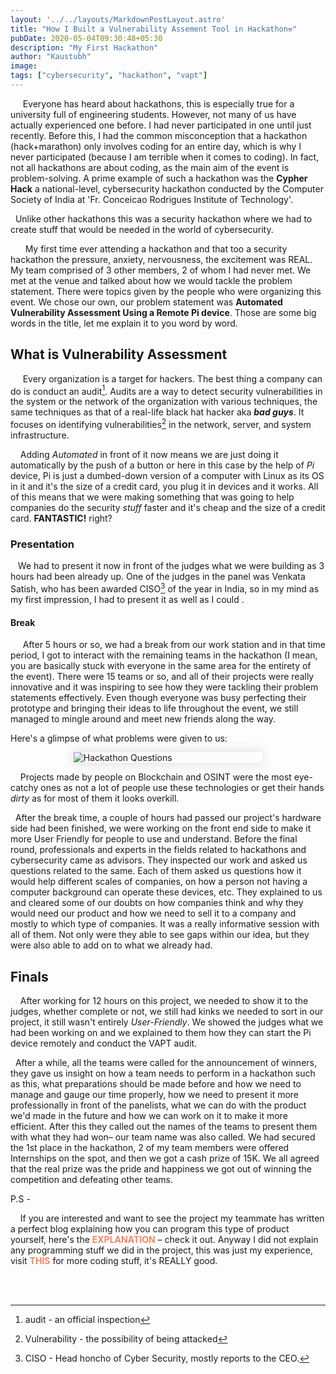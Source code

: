 ```yaml
---
layout: '../../layouts/MarkdownPostLayout.astro'
title: "How I Built a Vulnerability Assement Tool in Hackathon⚒️"
pubDate: 2020-05-04T09:30:48+05:30
description: "My First Hackathon"
author: "Kaustubh"
image:
tags: ["cybersecurity", "hackathon", "vapt"]
---
```


 &nbsp;&nbsp;&nbsp;&nbsp; Everyone has heard about hackathons, this is especially true for a university full of engineering students. However, not many of us have actually experienced one before. I had never participated in one until just recently. Before this, I had the common misconception that a hackathon (hack+marathon) only involves coding for an entire day, which is why I never participated (because I am terrible when it comes to coding). In fact, not all hackathons are about coding, as the main aim of the event is problem-solving. A prime example of such a hackathon was the **Cypher Hack** a national-level, cybersecurity hackathon conducted by the Computer Society of India at 'Fr. Conceicao Rodrigues Institute of Technology'. 

  &nbsp;&nbsp;Unlike other hackathons this was a security hackathon where we had to create stuff that would be needed in the world of cybersecurity.

 &nbsp;&nbsp;&nbsp;&nbsp;&nbsp; My first time ever attending a hackathon and that too a security hackathon the pressure, anxiety, nervousness, the excitement was REAL. My team comprised of 3 other members, 2 of whom I had never met. We met at the venue and talked about how we would tackle the problem statement.
 There were topics given by the people who were organizing this event. We chose our own, our problem statement was **Automated Vulnerability Assessment Using a Remote Pi device**. Those are some big words in the title, let me explain it to you word by word.


 ## What is Vulnerability Assessment

 &nbsp;&nbsp;&nbsp;&nbsp; Every organization is a target for hackers. The best thing a company can do is conduct an audit[^1]. Audits are a way to detect security vulnerabilities in the system or the network of the organization with various techniques, the same techniques as that of a real-life black hat hacker aka ***bad guys***. It focuses on identifying vulnerabilities[^2] in the network, server, and system infrastructure.

 &nbsp;&nbsp;&nbsp;&nbsp;Adding *Automated* in front of it now means we are just doing it automatically by the push of a button or here in this case by the help of *Pi* device, Pi is just a dumbed-down version of a computer with Linux as its OS in it and it's the size of a credit card, you plug it in devices and it works. All of this means that we were making something that was going to help companies do the security *stuff* faster and it's cheap and the size of a credit card. **FANTASTIC!** right? 

 ### Presentation 
&nbsp;&nbsp; We had to present it now in front of the judges what we were building as 3 hours had been already up. One of the judges in the panel was Venkata Satish, who has been awarded CISO[^3] of the year in India, so in my mind as my first impression, I had to present it as well as I could .
 
 #### Break
 &nbsp;&nbsp;&nbsp;&nbsp;   After 5 hours or so, we had a break from our work station and in that time period, I got to interact with the remaining teams in the hackathon (I mean, you are basically stuck with everyone in the same area for the entirety of the event). There were 15 teams or so, and all of their projects were really innovative and it was inspiring to see how they were tackling their problem statements effectively. Even though everyone was busy perfecting their prototype and bringing their ideas to life throughout the event, we still managed to mingle around and meet new friends along the way. 
 
 Here's a glimpse of what problems were given to us: 

<img src="/assets/img/hackathon_questions.jpg" alt="Hackathon Questions" style="margin: 0 auto; border-radius: 0.5%; display: block; box-shadow: 0 0 20px rgba(0, 0, 0, 0.15); max-width: 60%; overflow: clip; border: 0;" />


 
 &nbsp;&nbsp;&nbsp;&nbsp;Projects made by people on Blockchain and OSINT were the most eye-catchy ones as not a lot of people use these technologies or get their hands *dirty* as for most of them it looks overkill.

 &nbsp;&nbsp;After the break time, a couple of hours had passed our project's hardware side had been finished, we were working on the front end side to make it more User Friendly for people to use and understand. Before the final round, professionals and experts in the fields related to hackathons and cybersecurity came as advisors. They inspected our work and asked us questions related to the same. Each of them asked us questions how it would help different scales of companies, on how a person not having a computer background can operate these devices, etc. They explained to us and cleared some of our doubts on how companies think and why they would need our product and how we need to sell it to a company and mostly to which type of companies. It was a really informative session with all of them. Not only were they able to see gaps within our idea, but they were also able to add on to what we already had.
 
 ## Finals

 &nbsp;&nbsp;&nbsp;&nbsp;After working for 12 hours on this project, we needed to show it to the judges, whether complete or not, we still had kinks we needed to sort in our project, it still wasn't entirely *User-Friendly*. We showed the judges what we had been working on and we explained to them how they can start the Pi device remotely and conduct the VAPT audit.

 &nbsp;&nbsp;After a while, all the teams were called for the announcement of winners, they gave us insight on how a team needs to perform in a hackathon such as this, what preparations should be made before and how we need to manage and gauge our time properly, how we need to present it more professionally in front of the panelists, what we can do with the product we'd made in the future and how we can work on it to make it more efficient. After this they called out the names of the teams to present them with what they had won– our team name was also called. We had secured the 1st place in the hackathon, 2 of my team members were offered Internships on the spot, and then we got a cash prize of 15K. We all agreed that the real prize was the pride and happiness we got out of winning the competition and defeating other teams.

 P.S -

 &nbsp;&nbsp;&nbsp;&nbsp;If you are interested and want to see the project my teammate has written a perfect blog explaining how you can program this type of product yourself, here's the <a href="https://haxbabatech.blogspot.com/2020/04/build-your-own-red-team-dropbox-for_9.html" target="_blank" rel="noopener noreferrer"  style="color: #f3865f; font-weight: bold; text-decoration: none;">EXPLANATION</a>  – check it out. Anyway I did not explain any programming stuff we did in the project, this was just my experience, visit <a href="https://haxbabatech.blogspot.com/2020/04/build-your-own-red-team-dropbox-for_9.html" target="_blank" rel="noopener noreferrer"  style="color: #f3865f; font-weight: bold; text-decoration: none;">THIS</a>   for more coding stuff, it's REALLY good. 


<br></br>

[^1]: audit - an official inspection
[^2]: Vulnerability -  the possibility of being attacked
[^3]: CISO - Head honcho of Cyber Security, mostly reports to the CEO.
